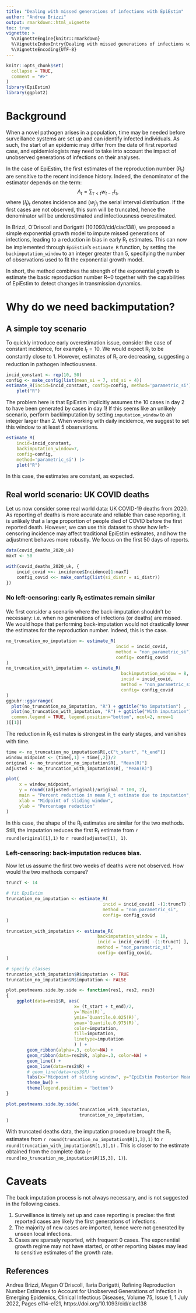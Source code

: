 ```yaml
---
title: "Dealing with missed generations of infections with EpiEstim"
author: "Andrea Brizzi"
output: rmarkdown::html_vignette
toc: true
vignette: >
  %\VignetteEngine{knitr::rmarkdown}
  %\VignetteIndexEntry{Dealing with missed generations of infections with EpiEstim}
  %\VignetteEncoding{UTF-8}
---
```



```r
knitr::opts_chunk$set(
  collapse = TRUE,
  comment = "#>"
)
library(EpiEstim) 
library(ggplot2)
```


# Background

When a novel pathogen arises in a population, time may be needed before surveillance systems are set up and can identify infected individuals.
As such, the start of an epidemic may differ from the date of first reported case, and epidemiologists may need to take into account the impact of unobserved generations of infections on their analyses.

In the case of EpiEstim, the first estimates of the reproduction number (R~t~) are sensitive to the recent incidence history. 
Indeed, the denominator of the estimator depends on the term:
$$
\Lambda_t = \sum_{\tau < t} w_{t-\tau} I_\tau,
$$
where $(I_t)_{t}$ denotes incidence and $(w_j)_{j}$ the serial interval distribution. If the first cases are not observed, this sum will be truncated, hence the denominator will be underestimated and infectiousness overestimated. 

In Brizzi, O'Driscoll and Dorigatti (10.1093/cid/ciac138), we proposed a simple exponential growth model to impute missed generations of infections, leading to a reduction in bias in early R~t~ estimates.
This can now be implemented through `EpiEstim`'s `estimate_R` function, by setting the `backimputation_window` to an integer greater than 5, specifying the number of observations used to fit the exponential growth model.

In short, the method combines the strength of the exponential growth to estimate the basic reproduction number R~0 together with the capabilities of EpiEstim to detect changes in transmission dynamics.


# Why do we need backimputation?


## A simple toy scenario

To quickly introduce early overestimation issue, consider the case of constant incidence, for example $I_t = 10$. We would expect R~t~ to be constantly close to 1. However, estimates of R~t~ are decreasing, suggesting a reduction in pathogen infectiousness.

```r
incid_constant <- rep(10, 50)
config <- make_config(list(mean_si = 7, std_si = 4))
estimate_R(incid=incid_constant, config=config, method='parametric_si') |> 
    plot("R")
```

The problem here is that EpiEstim implicitly assumes the 10 cases in day 2 to have been generated by cases in day 1! 
If this seems like an unlikely scenario, perform backimputation by setting `imputation_window` to an integer larger than 2. 
When working with daily incidemce, we suggest to set this window to at least 5 observations. 

```r
estimate_R(
    incid=incid_constant,
    backimputation_window=7,
    config=config,
    method='parametric_si') |> 
    plot("R")
```

In this case, the estimates are constant, as expected. 

## Real world scenario: UK COVID deaths

Let us now consider some real world data: UK COVID-19 deaths from 2020.
As reporting of deaths is more accurate and reliable than case reporting, it is unlikely that a large proportion of people died of COVID before the first reported death. 
However, we can use this dataset to show how left-censoring incidence may affect traditional EpiEstim estimates, and how the adjustment behaves more robustly. 
We focus on the first 50 days of reports.

```r
data(covid_deaths_2020_uk)
maxT <- 50

with(covid_deaths_2020_uk, {
    incid_covid <<- incidence$Incidence[1:maxT]
    config_covid <<- make_config(list(si_distr = si_distr))
})
```

### No left-censoring: early R~t~ estimates remain similar

We first consider a scenario where the back-imputation shouldn't be necessary: i.e. when no generations of infections (or deaths) are missed. We would hope that performing back-imputation would not drastically lower the estimates for the reproduction number.
Indeed, this is the case.

```r
no_truncation_no_imputation <- estimate_R(
                                          incid = incid_covid,
                                          method = "non_parametric_si",
                                          config= config_covid
)
no_truncation_with_imputation <- estimate_R(
                                            backimputation_window = 8,
                                            incid = incid_covid,
                                            method = "non_parametric_si",
                                            config= config_covid
)
ggpubr::ggarrange(
  plot(no_truncation_no_imputation, "R") + ggtitle("No imputation") ,
  plot(no_truncation_with_imputation, "R") + ggtitle("With imputation"),
  common.legend = TRUE, legend.position="bottom", ncol=2, nrow=1
)[[1]]
```
The reduction in R~t~ estimates is strongest in the early stages, and vanishes with time.

```r
time <- no_truncation_no_imputation$R[,c("t_start", "t_end")]
window_midpoint <- (time[,1] + time[,2])/2
original <- no_truncation_no_imputation$R[, "Mean(R)"]
adjusted <- no_truncation_with_imputation$R[, "Mean(R)"]

plot(
     x = window_midpoint, 
     y = round((adjusted-original)/original * 100, 2),
     main = "Percent reduction in mean R_t estimate due to imputation",
     xlab = "Midpoint of sliding window",
     ylab = "Percentage reduction"
)
```

In this case, the shape of the R~t~ estimates are similar for the two methods. 
Still, the imputation reduces the first R~t~ estimate from 
`r round(original[1],1)` to `r round(adjusted[1], 1)`.

### Left-censoring: back-imputation reduces bias.

Now let us assume the first two weeks of deaths were not observed.
How would the two methods compare?

```r

truncT <- 14

# fit EpiEstim
truncation_no_imputation <- estimate_R(
                                     incid = incid_covid[ -(1:truncT) ], 
                                     method = "non_parametric_si",
                                     config= config_covid
)

truncation_with_imputation <- estimate_R(
                                   backimputation_window = 10,
                                   incid = incid_covid[ -(1:truncT) ],
                                   method = "non_parametric_si",
                                   config= config_covid,
)

# specify classes
truncation_with_imputation$R$imputation <- TRUE
truncation_no_imputation$R$imputation <- FALSE

plot.postmeans.side.by.side <- function(res1, res2, res3)
{
    ggplot(data=res1$R, aes( 
                          x= (t_start + t_end)/2,
                          y=`Mean(R)`,
                          ymin=`Quantile.0.025(R)`,
                          ymax=`Quantile.0.975(R)`,
                          color=imputation,
                          fill=imputation,
                          linetype=imputation
                          ) ) + 
        geom_ribbon(alpha=.3, color=NA) +
        geom_ribbon(data=res2$R, alpha=.3, color=NA) +
        geom_line() +
        geom_line(data=res2$R) +
        # geom_line(data=res3$R) +
        labs(x="Midpoint of sliding window", y="EpiEstim Posterior Mean") +
        theme_bw() +
        theme(legend.position = 'bottom')
}

plot.postmeans.side.by.side(
                            truncation_with_imputation,
                            truncation_no_imputation,
)
```

With truncated deaths data, the imputation procedure brought the R~t~ estimates from 
`r round(truncation_no_imputation$R[1,3],1)` to
`r round(truncation_with_imputation$R[1,3],1)` . 
This is closer to the estimate obtained from the complete data 
(`r round(no_truncation_no_imputation$R[15,3], 1)`).


# Caveats

The back imputation process is not always necessary, and is not suggested in the following cases.

1. Surveillance is timely set up and case reporting is precise: the first reported cases are likely the first generations of infections.
2. The majority of new cases are imported, hence were not generated by unseen local infections.
3. Cases are sparsely reported, with frequent 0 cases. 
  The exponential growth regime may not have started, or other reporting biases may lead to sensitive estimates of the growth rate.

## References

Andrea Brizzi, Megan O’Driscoll, Ilaria Dorigatti, Refining Reproduction Number Estimates to Account for Unobserved Generations of Infection in Emerging Epidemics, Clinical Infectious Diseases, Volume 75, Issue 1, 1 July 2022, Pages e114–e121, https://doi.org/10.1093/cid/ciac138
